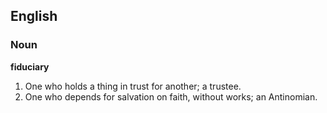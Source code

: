 ==English==

===Noun===

'''fiduciary'''

#One who holds a thing in trust for another; a trustee.
#One who depends for salvation on faith, without works; an Antinomian.